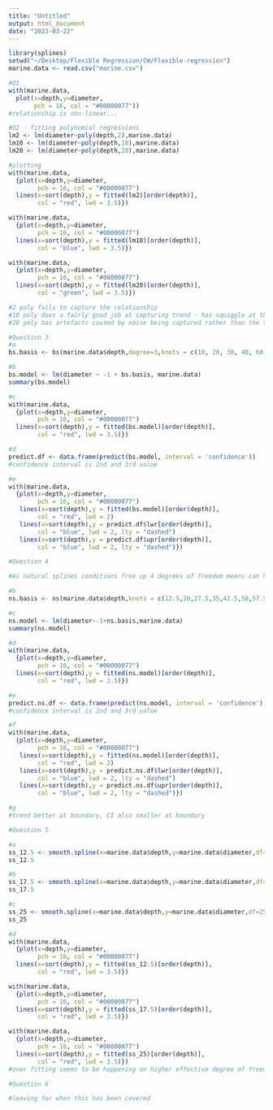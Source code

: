 ```yaml
---
title: "Untitled"
output: html_document
date: "2023-03-22"
---
```

```r
library(splines)
setwd("~/Desktop/Flexible Regression/CW/Flexible-regression")
marine.data <- read.csv("marine.csv")
```

```r
#Q1
with(marine.data,
  plot(x=depth,y=diameter,
       pch = 16, col = "#00000077"))
#relationship is non-linear...
```

```r
#Q2 - fitting polynomial regressions
lm2 <- lm(diameter~poly(depth,2),marine.data)
lm10 <- lm(diameter~poly(depth,10),marine.data)
lm20 <- lm(diameter~poly(depth,20),marine.data)

#plotting
with(marine.data,
  {plot(x=depth,y=diameter,
        pch = 16, col = "#00000077")
  lines(x=sort(depth),y = fitted(lm2)[order(depth)],
        col = "red", lwd = 3.5)})

with(marine.data,
  {plot(x=depth,y=diameter,
        pch = 16, col = "#00000077")
  lines(x=sort(depth),y = fitted(lm10)[order(depth)],
        col = "blue", lwd = 3.5)})

with(marine.data,
  {plot(x=depth,y=diameter,
        pch = 16, col = "#00000077")
  lines(x=sort(depth),y = fitted(lm20)[order(depth)],
        col = "green", lwd = 3.5)})

#2 poly fails to capture the relationship 
#10 poly does a fairly good job at capturing trend - has squiggle at the end
#20 poly has artefacts caused by noise being captured rather than the trend (at start and end see the squiggles) - runges phenomenem?
```

```r
#Question 3
#a
bs.basis <- bs(marine.data$depth,degree=3,knots = c(10, 20, 30, 40, 60),intercept=T)

#b
bs.model <- lm(diameter ~ -1 + bs.basis, marine.data)
summary(bs.model)

#c
with(marine.data,
  {plot(x=depth,y=diameter,
        pch = 16, col = "#00000077")
  lines(x=sort(depth),y = fitted(bs.model)[order(depth)],
        col = "red", lwd = 3.5)})

#d
predict.df <- data.frame(predict(bs.model, interval = 'confidence'))
#confidence interval is 2nd and 3rd value

#e
with(marine.data,
  {plot(x=depth,y=diameter,
        pch = 16, col = "#00000077")
   lines(x=sort(depth),y = fitted(bs.model)[order(depth)],
        col = "red", lwd = 2)
   lines(x=sort(depth),y = predict.df$lwr[order(depth)],
        col = "blue", lwd = 2, lty = "dashed")
   lines(x=sort(depth),y = predict.df$upr[order(depth)],
        col = "blue", lwd = 2, lty = "dashed")})

```

```r
#Question 4

#As natural splines conditions free up 4 degrees of freedom means can have 4 more knots thus 2 boundary knots and 7 internal knots to maintain the same degree of freedom as the b-spline which had 5 knots

#b
ns.basis <- ns(marine.data$depth,knots = c(12.5,20,27.5,35,42.5,50,57.5),intercept=T,Boundary.knots = c(5,65))

#c
ns.model <- lm(diameter~-1+ns.basis,marine.data)
summary(ns.model)

#d
with(marine.data,
  {plot(x=depth,y=diameter,
        pch = 16, col = "#00000077")
  lines(x=sort(depth),y = fitted(ns.model)[order(depth)],
        col = "red", lwd = 3.5)})

#e
predict.ns.df <- data.frame(predict(ns.model, interval = 'confidence'))
#confidence interval is 2nd and 3rd value

#f
with(marine.data,
  {plot(x=depth,y=diameter,
        pch = 16, col = "#00000077")
   lines(x=sort(depth),y = fitted(ns.model)[order(depth)],
        col = "red", lwd = 2)
   lines(x=sort(depth),y = predict.ns.df$lwr[order(depth)],
        col = "blue", lwd = 2, lty = "dashed")
   lines(x=sort(depth),y = predict.ns.df$upr[order(depth)],
        col = "blue", lwd = 2, lty = "dashed")})

#g
#trend better at boundary, CI also smaller at boundary
```

```r
#Question 5

#a
ss_12.5 <- smooth.spline(x=marine.data$depth,y=marine.data$diameter,df=12.5)
ss_12.5

#b
ss_17.5 <- smooth.spline(x=marine.data$depth,y=marine.data$diameter,df=17.5)
ss_17.5

#c
ss_25 <- smooth.spline(x=marine.data$depth,y=marine.data$diameter,df=25)
ss_25

#d
with(marine.data,
  {plot(x=depth,y=diameter,
        pch = 16, col = "#00000077")
  lines(x=sort(depth),y = fitted(ss_12.5)[order(depth)],
        col = "red", lwd = 3.5)})

with(marine.data,
  {plot(x=depth,y=diameter,
        pch = 16, col = "#00000077")
  lines(x=sort(depth),y = fitted(ss_17.5)[order(depth)],
        col = "red", lwd = 3.5)})

with(marine.data,
  {plot(x=depth,y=diameter,
        pch = 16, col = "#00000077")
  lines(x=sort(depth),y = fitted(ss_25)[order(depth)],
        col = "red", lwd = 3.5)})
#over fitting seems to be happening on higher effective degree of freedom smoothing spines with noise being added to (seen by the pertubations)
```

```r
#Question 6

#leaving for when this has been covered
```

